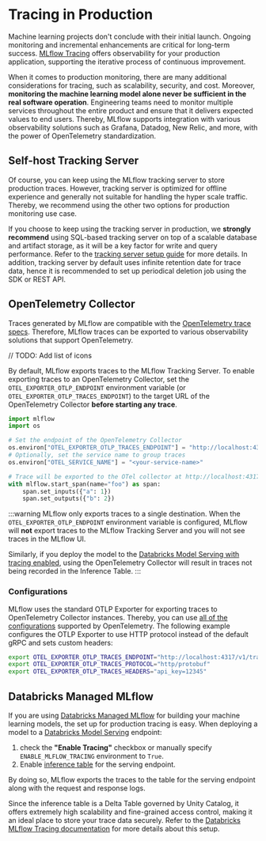 # Tracing in Production

Machine learning projects don't conclude with their initial launch. Ongoing monitoring and incremental enhancements are critical for long-term success. [MLflow Tracing](..) offers observability for your production application, supporting the iterative process of continuous improvement.

When it comes to production monitoring, there are many additional considerations for tracing, such as scalability, security, and cost. Moreover, **monitoring the machine learning model alone never be sufficient in the real software operation**. Engineering teams need to monitor multiple services throughout the entire product and ensure that it delivers expected values to end users. Thereby, MLflow supports integration with various observability solutions such as Grafana, Datadog, New Relic, and more, with the power of OpenTelemetry standardization.


## Self-host Tracking Server

Of course, you can keep using the MLflow tracking server to store production traces. However, tracking server is optimized for offline experience and generally not suitable for handling the hyper scale traffic. Thereby, we recommend using the other two options for production monitoring use case.

If you choose to keep using the tracking server in production, we **strongly recommend** using SQL-based tracking server on top of a scalable database and artifact storage, as it will be a key factor for write and query performance. Refer to the [tracking server setup guide](../../tracking/#tracking-setup) for more details. In addition, tracking server by default uses infinite retention date for trace data, hence it is recommended to set up periodical deletion job using the SDK or REST API.


## OpenTelemetry Collector

Traces generated by MLflow are compatible with the [OpenTelemetry trace specs](https://opentelemetry.io/docs/specs/otel/trace/api/#span).
Therefore, MLflow traces can be exported to various observability solutions that support OpenTelemetry.

// TODO: Add list of icons

By default, MLflow exports traces to the MLflow Tracking Server. To enable exporting traces to an OpenTelemetry Collector, set the `OTEL_EXPORTER_OTLP_ENDPOINT` environment variable (or `OTEL_EXPORTER_OTLP_TRACES_ENDPOINT`) to the target URL of the OpenTelemetry Collector **before starting any trace**.

```python
import mlflow
import os

# Set the endpoint of the OpenTelemetry Collector
os.environ["OTEL_EXPORTER_OTLP_TRACES_ENDPOINT"] = "http://localhost:4317/v1/traces"
# Optionally, set the service name to group traces
os.environ["OTEL_SERVICE_NAME"] = "<your-service-name>"

# Trace will be exported to the OTel collector at http://localhost:4317/v1/traces
with mlflow.start_span(name="foo") as span:
    span.set_inputs({"a": 1})
    span.set_outputs({"b": 2})
```

:::warning
MLflow only exports traces to a single destination. When the `OTEL_EXPORTER_OTLP_ENDPOINT` environment variable is configured, MLflow will **not** export traces to the MLflow Tracking Server and you will not see traces in the MLflow UI.

Similarly, if you deploy the model to the [Databricks Model Serving with tracing enabled](https://docs.databricks.com/en/mlflow/mlflow-tracing.html#use-mlflow-tracing-in-production), using the OpenTelemetry Collector will result in traces not being recorded in the Inference Table.
:::

### Configurations

MLflow uses the standard OTLP Exporter for exporting traces to OpenTelemetry Collector instances. Thereby, you can use [all of the configurations](https://opentelemetry.io/docs/languages/sdk-configuration/otlp-exporter/) supported by OpenTelemetry. The following example configures the OTLP Exporter to use HTTP protocol instead of the default gRPC and sets custom headers:

```bash
export OTEL_EXPORTER_OTLP_TRACES_ENDPOINT="http://localhost:4317/v1/traces"
export OTEL_EXPORTER_OTLP_TRACES_PROTOCOL="http/protobuf"
export OTEL_EXPORTER_OTLP_TRACES_HEADERS="api_key=12345"
```


## Databricks Managed MLflow

If you are using [Databricks Managed MLflow](https://www.databricks.com/product/managed-mlflow) for building your machine learning models, the set up for production tracing is easy. When deploying a model to a [Databricks Model Serving](https://docs.databricks.com/en/machine-learning/model-serving/index.html) endpoint:

1. check the **"Enable Tracing"** checkbox or manually specify `ENABLE_MLFLOW_TRACING` environment to `True`.
2. Enable [inference table](https://docs.databricks.com/en/machine-learning/model-serving/inference-tables.html) for the serving endpoint.

By doing so, MLflow exports the traces to the table for the serving endpoint along with the request and response logs.

Since the inference table is a Delta Table governed by Unity Catalog, it offers extremely high scalability and fine-grained access control, making it an ideal place to store your trace data securely. Refer to the [Databricks MLflow Tracing documentation](https://docs.databricks.com/en/mlflow/mlflow-tracing.html#use-mlflow-tracing-in-production) for more details about this setup.
